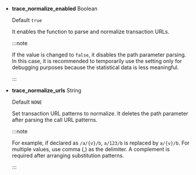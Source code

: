 - **trace_normalize_enabled** <span class='type'>Boolean</span>

  Default `true`

  It enables the function to parse and normalize transaction URLs.

  :::note

  If the value is changed to `false`, it disables the path parameter parsing. In this case, it is recommended to temporarily use the setting only for debugging purposes because the statistical data is less meaningful.

  :::

- **trace_normalize_urls** <span class='type'>String</span>

  Default `NONE`

  Set transaction URL patterns to normalize. It deletes the path parameter after parsing the call URL patterns.

  :::note

  For example, if declared as `/a/{v}/b`, `a/123/b` is replaced by `a/{v}/b`. For multiple values, use comma (,) as the delimiter. A complement is required after arranging substitution patterns.

  :::
